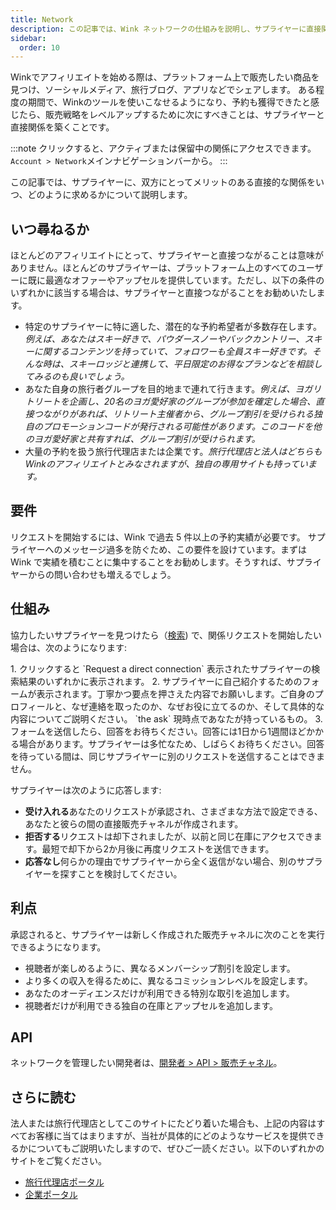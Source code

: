 ```yaml
---
title: Network
description: この記事では、Wink ネットワークの仕組みを説明し、サプライヤーに直接関係を築く方法を紹介します。
sidebar:
  order: 10
---
```


Winkでアフィリエイトを始める際は、プラットフォーム上で販売したい商品を見つけ、ソーシャルメディア、旅行ブログ、アプリなどでシェアします。
ある程度の期間で、Winkのツールを使いこなせるようになり、予約も獲得できたと感じたら、販売戦略をレベルアップするために次にすべきことは、サプライヤーと直接関係を築くことです。

:::note
クリックすると、アクティブまたは保留中の関係にアクセスできます。`Account > Network`メインナビゲーションバーから。
:::

この記事では、サプライヤーに、双方にとってメリットのある直接的な関係をいつ、どのように求めるかについて説明します。

## いつ尋ねるか

ほとんどのアフィリエイトにとって、サプライヤーと直接つながることは意味がありません。ほとんどのサプライヤーは、プラットフォーム上のすべてのユーザーに既に最適なオファーやアップセルを提供しています。ただし、以下の条件のいずれかに該当する場合は、サプライヤーと直接つながることをお勧めいたします。

* 特定のサプライヤーに特に適した、潜在的な予約希望者が多数存在します。*例えば、あなたはスキー好きで、パウダースノーやバックカントリー、スキーに関するコンテンツを持っていて、フォロワーも全員スキー好きです。そんな時は、スキーロッジと連携して、平日限定のお得なプランなどを相談してみるのも良いでしょう。*
* あなた自身の旅行者グループを目的地まで連れて行きます。*例えば、ヨガリトリートを企画し、20名のヨガ愛好家のグループが参加を確定した場合、直接つながりがあれば、リトリート主催者から、グループ割引を受けられる独自のプロモーションコードが発行される可能性があります。このコードを他のヨガ愛好家と共有すれば、グループ割引が受けられます。*
* 大量の予約を扱う旅行代理店または企業です。*旅行代理店と法人はどちらもWinkのアフィリエイトとみなされますが、独自の専用サイトも持っています。*

## 要件

リクエストを開始するには、Wink で過去 5 件以上の予約実績が必要です。
サプライヤーへのメッセージ過多を防ぐため、この要件を設けています。まずは Wink で実績を積むことに集中することをお勧めします。そうすれば、サプライヤーからの問い合わせも増えるでしょう。

## 仕組み

協力したいサプライヤーを見つけたら（[検索](/studio/search/)) で、関係リクエストを開始したい場合は、次のようになります:

<Steps>
  1. クリックすると `Request a direct connection` 表示されたサプライヤーの検索結果のいずれかに表示されます。
  2. サプライヤーに自己紹介するためのフォームが表示されます。丁寧かつ要点を押さえた内容でお願いします。ご自身のプロフィールと、なぜ連絡を取ったのか、なぜお役に立てるのか、そして具体的な内容についてご説明ください。 `the ask` 現時点であなたが持っているもの。
  3. フォームを送信したら、回答をお待ちください。回答には1日から1週間ほどかかる場合があります。サプライヤーは多忙なため、しばらくお待ちください。回答を待っている間は、同じサプライヤーに別のリクエストを送信することはできません。
</Steps>


サプライヤーは次のように応答します:

* **受け入れる**あなたのリクエストが承認され、さまざまな方法で設定できる、あなたと彼らの間の直接販売チャネルが作成されます。
* **拒否する**リクエストは却下されましたが、以前と同じ在庫にアクセスできます。最短で却下から2か月後に再度リクエストを送信できます。
* **応答なし**何らかの理由でサプライヤーから全く返信がない場合、別のサプライヤーを探すことを検討してください。

## 利点

承認されると、サプライヤーは新しく作成された販売チャネルに次のことを実行できるようになります。

* 視聴者が楽しめるように、異なるメンバーシップ割引を設定します。
* より多くの収入を得るために、異なるコミッションレベルを設定します。
* あなたのオーディエンスだけが利用できる特別な取引を追加します。
* 視聴者だけが利用できる独自の在庫とアップセルを追加します。

## API

ネットワークを管理したい開発者は、[開発者 > API > 販売チャネル](/developers/apis/#sales-channel-api)。

## さらに読む

法人または旅行代理店としてこのサイトにたどり着いた場合も、上記の内容はすべてお客様に当てはまりますが、当社が具体的にどのようなサービスを提供できるかについてもご説明いたしますので、ぜひご一読ください。以下のいずれかのサイトをご覧ください。

* [旅行代理店ポータル](/travel-agent/what-is-agent/)
* [企業ポータル](/corporate/what-is-group/)

